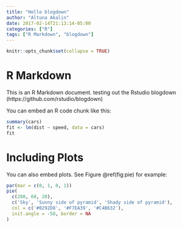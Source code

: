 ```yaml
---
title: "Hello blogdown"
author: "Altuna Akalin"
date: 2017-02-14T21:13:14-05:00
categories: ["R"]
tags: ["R Markdown", "blogdown"]
---
```


```r
knitr::opts_chunk$set(collapse = TRUE)
```

# R Markdown

This is an R Markdown document. testing out the Rstudio blogdown 
(https://github.com/rstudio/blogdown)

You can embed an R code chunk like this:

```r
summary(cars)
fit <- lm(dist ~ speed, data = cars)
fit
```

# Including Plots

You can also embed plots. See Figure \@ref(fig:pie) for example:

```r
par(mar = c(0, 1, 0, 1))
pie(
  c(280, 60, 20),
  c('Sky', 'Sunny side of pyramid', 'Shady side of pyramid'),
  col = c('#0292D8', '#F7EA39', '#C4B632'),
  init.angle = -50, border = NA
)
```
